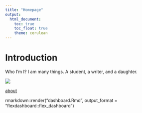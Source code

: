 ```yaml
---
title: "Homepage"
output: 
  html_document:
    toc: true
    toc_float: true
    theme: cerulean
---
```


# Introduction 

Who I'm I? I am many things. 
A student, a writer, and a daughter. 

![](images/photo.jpg)

[about](about.html)




rmarkdown::render("dashboard.Rmd", output_format = "flexdashboard::flex_dashboard")


